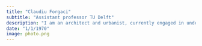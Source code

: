 ```yaml
---
title: "Claudiu Forgaci"
subtitle: "Assistant professor TU Delft"
description: "I am an architect and urbanist, currently engaged in understanding how spatial urbanisation patterns, at multiple scales, are related to urban resilience. In my research and practice, I combine urban design and planning, landscape architecture and architecture in a multi-scalar and social-ecological approach to urbanism."
date: "1/1/1970"
image: photo.png
---
```

